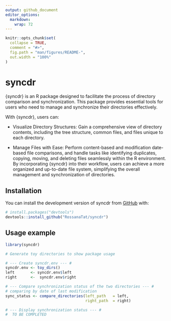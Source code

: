 ```yaml
---
output: github_document
editor_options: 
  markdown: 
    wrap: 72
---
```


<!-- README.md is generated from README.Rmd. Please edit that file -->

```r
knitr::opts_chunk$set(
  collapse = TRUE,
  comment = "#>",
  fig.path = "man/figures/README-",
  out.width = "100%"
)
```

# syncdr

<!-- badges: start -->

<!-- badges: end -->

{syncdr} is an R package designed to facilitate the process of directory
comparison and synchronization. This package provides essential tools
for users who need to manage and synchronize their directories
effectively.

With {syncdr}, users can:

-   Visualize Directory Structures: Gain a comprehensive view of
    directory contents, including the tree structure, common files, and
    files unique to each directory.

-   Manage Files with Ease: Perform content-based and modification
    date-based file comparisons, and handle tasks like identifying
    duplicates, copying, moving, and deleting files seamlessly within
    the R environment. By incorporating {syncdr} into their workflow,
    users can achieve a more organized and up-to-date file system,
    simplifying the overall management and synchronization of
    directories.

## Installation

You can install the development version of syncdr from
[GitHub](https://github.com/) with:

``` r
# install.packages("devtools")
devtools::install_github("RossanaTat/syncdr")
```

## Usage example

```r

library(syncdr)

# Generate toy directories to show package usage

# --- Create syncdr.env --- #
syncdr.env <- toy_dirs()
left       <- syncdr.env$left
right      <-  syncdr.env$right

# --- Compare synchronization status of the two directories --- #
# comparing by date of last modification
sync_status <- compare_directories(left_path   = left,
                                   right_path  = right)

# --- Display synchronization status --- #
#  TO BE COMPLETED


```

